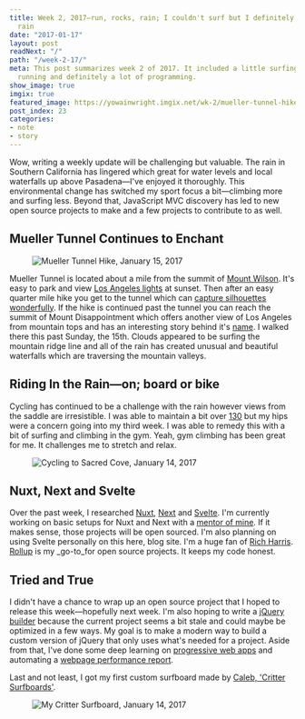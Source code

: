 ```yaml
---
title: Week 2, 2017—run, rocks, rain; I couldn't surf but I definitely played in the
  rain
date: "2017-01-17"
layout: post
readNext: "/"
path: "/week-2-17/"
meta: This post summarizes week 2 of 2017. It included a little surfing, rock climbing,
  running and definitely a lot of programming.
show_image: true
imgix: true
featured_image: https://yowainwright.imgix.net/wk-2/mueller-tunnel-hike-bw-2.jpg
post_index: 23
categories:
- note
- story
---
```


Wow, writing a weekly update will be challenging but valuable. The rain in Southern California has lingered which great for water levels and local waterfalls up above Pasadena—I've enjoyed it thoroughly. This environmental change has switched my sport focus a bit—climbing more and surfing less. Beyond that, JavaScript MVC discovery has led to new open source projects to make and a few projects to contribute to as well. 

## Mueller Tunnel Continues to Enchant

<figure>
  <img src="https://yowainwright.imgix.net/wk-2/mueller-tunnel-hike-bw-1.jpg?fit=crop&w=2000&h=2000&auto=format" alt="Mueller Tunnel Hike, January 15, 2017" />
</figure>

Mueller Tunnel is located about a mile from the summit of [Mount Wilson](https://www.mtwilson.edu/). It's easy to park and view [Los Angeles lights](https://www.instagram.com/p/5ey73zSf9Z/) at sunset. Then after an easy quarter mile hike you get to the tunnel which can [capture silhouettes wonderfully](https://www.instagram.com/p/BL7mWWwDd_n/). If the hike is continued past the tunnel you can reach the summit of Mount Disappointment which offers another view of Los Angeles from mountain tops and has an interesting story behind it's [name](https://en.wikipedia.org/wiki/Mount_Disappointment_(California)). I walked there this past Sunday, the 15th. Clouds appeared to be surfing the mountain ridge line and all of the rain has created unusual and beautiful waterfalls which are traversing the mountain valleys.

## Riding In the Rain—on; board or bike

Cycling has continued to be a challenge with the rain however views from the saddle are irresistible. I was able to maintain a bit over [130](https://www.strava.com/athletes/722335#interval?interval=201702&interval_type=week&chart_type=miles&year_offset=0) but my hips were a concern going into my third week. I was able to remedy this with a bit of surfing and climbing in the gym. Yeah, gym climbing has been great for me. It challenges me to stretch and relax. 

<figure class="width--content">
  <img src="https://yowainwright.imgix.net/wk-2/sacred-cove.jpg?fit=crop&w=2000&h=1500&auto=format" alt="Cycling to Sacred Cove, January 14, 2017" />
</figure>

## Nuxt, Next and Svelte

Over the past week, I researched [Nuxt](https://nuxtjs.org/), [Next](https://zeit.co/blog/next) and [Svelte](https://svelte.technology/). I'm currently working on basic setups for Nuxt and Next with a [mentor of mine](https://github.com/briangonzalez/). If it makes sense, those projects will be open sourced. I'm also planning on using Svelte personally on this here, blog site. I'm a huge fan of [Rich Harris](https://github.com/Rich-Harris). [Rollup](https://github.com/rollup/rollup) is my _go-to_for open source projects. It keeps my code honest. 

## Tried and True

I didn't have a chance to wrap up an open source project that I hoped to release this week—hopefully next week. I'm also hoping to write a [jQuery builder](https://www.npmjs.com/package/jquery-builder) because the current project seems a bit stale and could maybe be optimized in a few ways. My goal is to make a modern way to build a custom version of jQuery that only uses what's needed for a project. Aside from that, I've done some deep learning on [progressive web apps](https://developers.google.com/web/progressive-web-apps/) and automating a [webpage performance report](http://danielmall.com/articles/how-to-make-a-performance-budget/).

Last and not least, I got my first custom surfboard made by [Caleb, 'Critter Surfboards'](https://www.instagram.com/critterssurfboards/).

<figure class="width--content">
  <img src="https://yowainwright.imgix.net/wk-2/new-surfboard.jpg?fit=crop&w=700&h=700&auto=format" alt="My Critter Surfboard, January 14, 2017" />
</figure>

